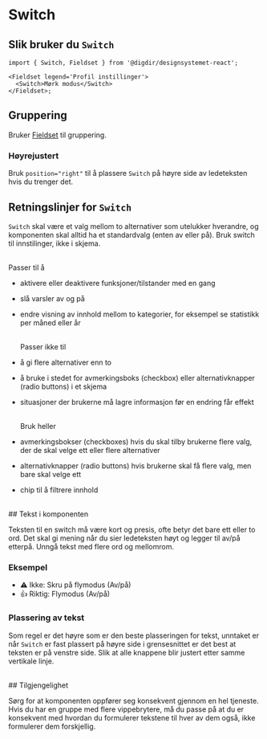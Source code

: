 

<Meta of={SwitchStories} />

# Switch

<Primary />
<Controls />

## Slik bruker du `Switch`

```tsx
import { Switch, Fieldset } from '@digdir/designsystemet-react';

<Fieldset legend='Profil instillinger'>
  <Switch>Mørk modus</Switch>
</Fieldset>;
```

## Gruppering

Bruker [Fieldset](/docs/komponenter-fieldset--docs) til gruppering.

<Canvas of={SwitchStories.FullWidth} />

### Høyrejustert

Bruk `position="right"` til å plassere `Switch` på høyre side av ledeteksten hvis
du trenger det.

<Canvas of={SwitchStories.FullWidthRight} />

## Retningslinjer for `Switch`

`Switch` skal være et valg mellom to alternativer som utelukker hverandre, og komponenten skal alltid ha et standardvalg (enten av eller på). Bruk switch til innstilinger, ikke i skjema.

<br />
Passer til å

- aktivere eller deaktivere funksjoner/tilstander med en gang
- slå varsler av
  og på
- endre visning av innhold mellom to kategorier, for eksempel se
  statistikk per måned eller år

  <br />
  Passer ikke til

- å gi flere alternativer enn to
- å bruke i stedet for avmerkingsboks (checkbox) eller alternativknapper (radio buttons) i et skjema
- situasjoner der brukerne må lagre informasjon før en endring får effekt

  <br />
  Bruk heller

- avmerkingsbokser (checkboxes) hvis du skal tilby brukerne flere valg, der de skal velge ett eller flere alternativer
- alternativknapper (radio buttons) hvis brukerne skal få flere valg, men bare skal velge ett
- chip til å filtrere innhold

<br />
## Tekst i komponenten

Teksten til en switch må være kort og presis, ofte betyr det bare ett eller to ord. Det skal gi mening når du sier ledeteksten høyt og legger til av/på etterpå. Unngå tekst med flere ord og mellomrom.

### Eksempel

- ⚠️ Ikke: Skru på flymodus (Av/på)
- 👍 Riktig: Flymodus (Av/på)
  <br />

### Plassering av tekst

Som regel er det høyre som er den beste plasseringen for tekst, unntaket er når `Switch` er fast plassert på høyre side i grensesnittet er det best at teksten er på venstre side. Slik at alle knappene blir justert etter samme vertikale linje.

<br />
## Tilgjengelighet

Sørg for at komponenten oppfører seg konsekvent gjennom en hel tjeneste.
Hvis du har en gruppe med flere vippebrytere, må du passe på at du er konsekvent med hvordan du formulerer tekstene til hver av dem også, ikke formulerer dem forskjellig.
